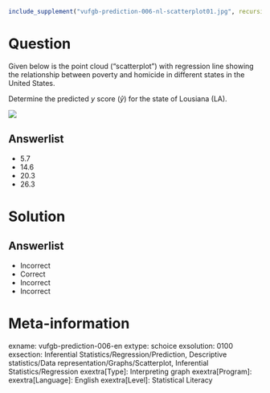 ```r
include_supplement("vufgb-prediction-006-nl-scatterplot01.jpg", recursive = TRUE)
```

Question
========

Given below is the point cloud ("scatterplot") with regression line showing the relationship between poverty and homicide in different states in the United States.

Determine the predicted *y* score ($\hat{y}$) for the state of Lousiana (LA).

![](vufgb-prediction-006-nl-scatterplot01.jpg)
  
Answerlist
----------
* 5.7
* 14.6
* 20.3
* 26.3

Solution
========

Answerlist
----------
* Incorrect
* Correct
* Incorrect
* Incorrect

Meta-information
================
exname: vufgb-prediction-006-en
extype: schoice
exsolution: 0100
exsection: Inferential Statistics/Regression/Prediction, Descriptive statistics/Data representation/Graphs/Scatterplot, Inferential Statistics/Regression
exextra[Type]: Interpreting graph
exextra[Program]: 
exextra[Language]: English
exextra[Level]: Statistical Literacy
